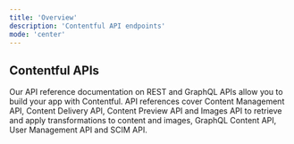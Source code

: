 ```yaml
---
title: 'Overview'
description: 'Contentful API endpoints'
mode: 'center'
---
```


## Contentful APIs 

Our API reference documentation on REST and GraphQL APIs allow you to build your app with Contentful. API references cover Content Management API, Content Delivery API, Content Preview API and Images API to retrieve and apply transformations to content and images, GraphQL Content API, User Management API and SCIM API.

<CardGroup cols={2}>
    <Card title="Content Delivery API" href="/api-reference/content-delivery-api" />
    <Card title="Content Management API" href="/api-reference/content-delivery-api" />
    <Card title="Images API" href="/api-reference/content-delivery-api" />
</CardGroup>